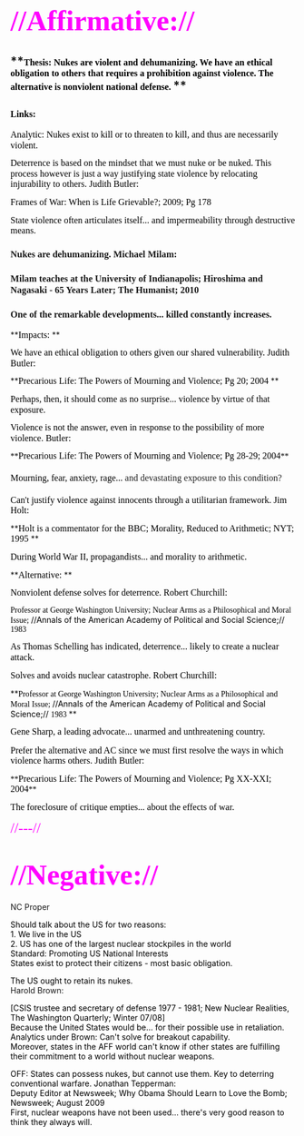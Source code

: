 =<span style="color: #ff00ff; display: block; font-family: 'Comic Sans MS',cursive; font-size: 180%;">//Affirmative://</span>= 

==<span style="display: block; margin: 0in 0in 10pt;">**<span style="color: #000000; font-family: 'Times New Roman','serif'; font-size: 12pt; line-height: 115%;">Thesis: Nukes are violent and dehumanizing. We have an ethical obligation to others that requires a prohibition against violence. The alternative is nonviolent national defense. </span>**</span>== 
==<span style="color: #000000; display: block; font-family: 'Times New Roman','serif'; font-size: 12pt; line-height: 115%;">Links: </span>== 

<span style="display: block; margin: 0in 0in 10pt;"><span style="color: #000000; font-family: 'Times New Roman','serif'; font-size: 12pt; line-height: 115%;">Analytic: Nukes exist to kill or to threaten to kill, and thus are necessarily violent. </span></span>
<span style="display: block; margin: 0in 0in 10pt;"><span style="color: #000000; font-family: 'Times New Roman','serif'; font-size: 12pt; line-height: 115%;">Deterrence is based on the mindset that we must nuke or be nuked. This process however is just a way justifying state violence by relocating injurability to others. Judith Butler: </span></span><span style="display: block; margin: 0in 0in 10pt;"><span style="color: #000000; font-family: 'Times New Roman','serif'; font-size: 12pt; line-height: 115%;">Frames of War: When is Life Grievable?; 2009; Pg 178 </span></span><span style="display: block; margin: 0in 0in 10pt;"><span style="color: #000000; font-family: 'Times New Roman','serif'; font-size: 12pt; line-height: 115%;">State violence often articulates itself... and impermeability through destructive means. </span></span>

===<span style="display: block; font-family: 'Times New Roman',Times,serif;">Nukes are dehumanizing. Michael Milam: </span>=== 
===<span style="display: block; font-family: 'Times New Roman',Times,serif;">Milam teaches at the University of Indianapolis; Hiroshima and Nagasaki - 65 Years Later; The Humanist; 2010 </span>=== 
===<span style="display: block; font-family: 'Times New Roman',Times,serif;">One of the remarkable developments... killed constantly increases. </span>=== 


<span style="display: block; margin: 0in 0in 10pt;">**<span style="color: #000000; font-family: 'Times New Roman','serif'; font-size: 12pt; line-height: 115%;">Impacts: </span>**</span>
<span style="display: block; margin: 0in 0in 10pt;"><span style="color: #000000; font-family: 'Times New Roman','serif'; font-size: 12pt; line-height: 115%;">We have an ethical obligation to others given our shared vulnerability. Judith Butler: </span></span><span style="display: block; margin: 0in 0in 10pt;">**<span style="color: #000000; font-family: Calibri; font-size: 12pt; font-weight: normal; line-height: 115%;">Precarious Life: The Powers of Mourning and Violence; Pg 20; 2004 </span>**</span><span style="display: block; margin: 0in 0in 10pt;"><span style="color: #000000; font-family: 'Times New Roman','serif'; font-size: 12pt; line-height: 115%;">Perhaps, then, it should come as no surprise... violence by virtue of that exposure. </span></span>
<span style="display: block; margin: 0in 0in 10pt;"><span style="color: #000000; font-family: 'Times New Roman','serif'; font-size: 12pt; line-height: 115%;">Violence is not the answer, even in response to the possibility of more violence. Butler: </span></span><span style="display: block; margin: 0in 0in 10pt;"><span style="color: #000000; font-family: Calibri;">**<span style="font-size: 12pt; font-weight: normal; line-height: 115%;">Precarious Life: The Powers of Mourning and Violence; Pg 28-29; 2004</span>** </span></span><span style="display: block; line-height: 200%; margin: 0in 0in 10pt; mso-layout-grid-align: none;"><span style="font-family: 'Times New Roman','serif'; font-size: 12pt; line-height: 200%;"><span style="color: #000000;">Mourning, fear, anxiety, rage... </span><span style="color: #212121;">and devastating exposure to this condition?</span> </span></span>
<span style="display: block; margin: 0in 0in 10pt;"><span style="color: #000000; font-family: 'Times New Roman','serif'; font-size: 12pt; line-height: 115%;">Can't justify violence against innocents through a utilitarian framework. Jim Holt: </span></span><span style="display: block; margin: 0in 0in 10pt;">**<span style="color: #000000; font-family: Calibri; font-size: 12pt; font-weight: normal; line-height: 115%;">Holt is a commentator for the BBC; Morality, Reduced to Arithmetic; NYT; 1995 </span>**</span><span style="display: block; margin: 0in 0in 10pt;"><span style="color: #000000; font-family: 'Times New Roman','serif'; font-size: 12pt; line-height: 115%;">During World War II, propagandists... and morality to arithmetic. </span></span>
<span style="display: block; margin: 0in 0in 10pt;">**<span style="color: #000000; font-family: 'Times New Roman','serif'; font-size: 12pt; line-height: 115%;">Alternative: </span>**</span><span style="display: block; margin: 0in 0in 10pt;"><span style="color: #000000; font-family: 'Times New Roman','serif'; font-size: 12pt; line-height: 115%;">Nonviolent defense solves for deterrence. Robert Churchill: </span></span><span style="display: block; margin: 0in 0in 10pt;"><span style="color: #000000;"><span style="font-family: Calibri;">Professor at George Washington University; Nuclear Arms as a Philosophical and Moral Issue; </span>//Annals of the American Academy of Political and Social Science;// <span style="font-family: Calibri;">1983 </span></span></span><span style="display: block; margin: 0in 0in 10pt;"><span style="color: #000000; font-family: 'Times New Roman','serif'; font-size: 12pt; line-height: 115%;">As Thomas Schelling has indicated, deterrence... likely to create a nuclear attack. </span></span>

<span style="display: block; margin: 0in 0in 10pt;"><span style="color: #000000; font-family: 'Times New Roman','serif'; font-size: 12pt; line-height: 115%;">Solves and avoids nuclear catastrophe. Robert Churchill: </span></span><span style="display: block; margin: 0in 0in 10pt;">**<span style="color: #000000;"><span style="font-family: Calibri;">Professor at George Washington University; Nuclear Arms as a Philosophical and Moral Issue; </span>//Annals of the American Academy of Political and Social Science;// <span style="font-family: Calibri;">1983 </span></span>**</span><span style="display: block; margin: 0in 0in 10pt;"><span style="color: #000000; font-family: 'Times New Roman','serif'; font-size: 12pt; line-height: 115%;">Gene Sharp, a leading advocate... unarmed and unthreatening country. </span></span>

<span style="display: block; margin: 0in 0in 10pt;"><span style="color: #000000; font-family: 'Times New Roman','serif'; font-size: 12pt; line-height: 115%;">Prefer the alternative and AC since we must first resolve the ways in which violence harms others. Judith Butler: </span></span><span style="display: block; margin: 0in 0in 10pt;"><span style="color: #000000; font-family: Calibri;">**<span style="font-size: 12pt; font-weight: normal; line-height: 115%;">Precarious Life: The Powers of Mourning and Violence; Pg XX-XXI; 2004</span>** </span></span><span style="display: block; margin: 0in 0in 10pt;"><span style="color: #000000; font-family: 'Times New Roman','serif'; font-size: 12pt; line-height: 115%;">The foreclosure of critique empties... about the effects of war. </span></span>
<span style="color: #ff00ff; display: block; font-family: 'Comic Sans MS',cursive; font-size: 180%;">//---//</span>
=<span style="color: #ff00ff; display: block; font-family: 'Comic Sans MS',cursive; font-size: 180%;">//Negative://</span>= 

NC Proper 

<span style="color: #000000; display: block;">Should talk about the US for two reasons: </span>
<span style="color: #000000; display: block;">1. We live in the US</span>
<span style="color: #000000; display: block;">2. US has one of the largest nuclear stockpiles in the world </span>
<span style="color: #000000; display: block;">Standard: Promoting US National Interests</span>
<span style="color: #000000; display: block;">States exist to protect their citizens - most basic obligation. </span>

<span style="color: #000000; display: block;">The US ought to retain its nukes. </span>
Harold Brown: 

<span style="color: #000000; display: block;">[CSIS trustee and secretary of defense 1977 - 1981; New Nuclear Realities, The Washington Quarterly; Winter 07/08]</span>
<span style="color: #000000; display: block;">Because the United States would be... for their possible use in retaliation. </span>
<span style="color: #000000; display: block;">Analytics under Brown: Can't solve for breakout capability. </span>
<span style="color: #000000; display: block;">Moreover, states in the AFF world can't know if other states are fulfilling their commitment to a world without nuclear weapons. </span>

<span style="color: #000000; display: block;">OFF: States can possess nukes, but cannot use them. Key to deterring conventional warfare. Jonathan Tepperman: </span>
<span style="color: #000000; display: block;">Deputy Editor at Newsweek; Why Obama Should Learn to Love the Bomb; Newsweek; August 2009 </span>
<span style="color: #000000; display: block;">First, nuclear weapons have not been used... there's very good reason to think they always will.</span>